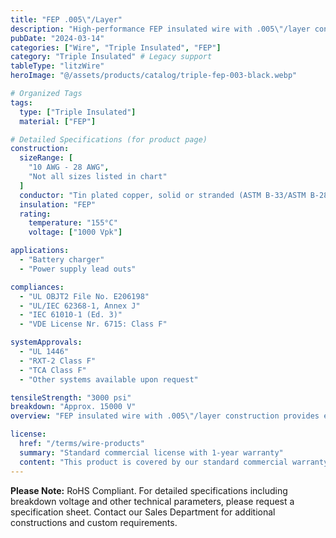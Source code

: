 ```yaml
---
title: "FEP .005\"/Layer"
description: "High-performance FEP insulated wire with .005\"/layer construction, engineered for battery charger and power supply lead applications requiring superior insulation properties."
pubDate: "2024-03-14"
categories: ["Wire", "Triple Insulated", "FEP"]
category: "Triple Insulated" # Legacy support
tableType: "litzWire"
heroImage: "@/assets/products/catalog/triple-fep-003-black.webp"

# Organized Tags
tags:
  type: ["Triple Insulated"]
  material: ["FEP"]

# Detailed Specifications (for product page)
construction:
  sizeRange: [
    "10 AWG - 28 AWG",
    "Not all sizes listed in chart"
  ]
  conductor: "Tin plated copper, solid or stranded (ASTM B-33/ASTM B-286). Bare copper and other conductors available."
  insulation: "FEP"
  rating:
    temperature: "155°C"
    voltage: ["1000 Vpk"]

applications:
  - "Battery charger"
  - "Power supply lead outs"

compliances:
  - "UL OBJT2 File No. E206198"
  - "UL/IEC 62368-1, Annex J"
  - "IEC 61010-1 (Ed. 3)"
  - "VDE License Nr. 6715: Class F"

systemApprovals:
  - "UL 1446"
  - "RXT-2 Class F"
  - "TCA Class F"
  - "Other systems available upon request"

tensileStrength: "3000 psi"
breakdown: "Approx. 15000 V"
overview: "FEP insulated wire with .005\"/layer construction provides excellent chemical resistance and superior electrical properties. This triple-insulated wire is specifically engineered for battery charger and power supply lead applications requiring maximum insulation and reliable performance."

license:
  href: "/terms/wire-products"
  summary: "Standard commercial license with 1-year warranty"
  content: "This product is covered by our standard commercial warranty for a period of one year from the date of purchase. The warranty covers manufacturing defects and material failures under normal use conditions. Custom modifications or applications outside the specified parameters may void the warranty."
---
```



<TripleInsulatedTable client:load />

**Please Note:** RoHS Compliant. For detailed specifications including breakdown voltage and other technical parameters, please request a specification sheet. Contact our Sales Department for additional constructions and custom requirements. 